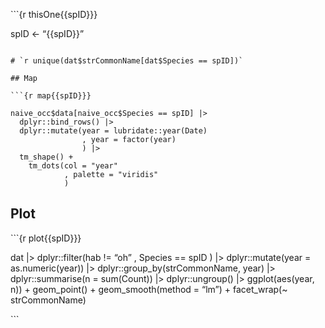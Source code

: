 
```{r thisOne{{spID}}}

spID <- "{{spID}}"

```

# `r unique(dat$strCommonName[dat$Species == spID])`

## Map

```{r map{{spID}}}

naive_occ$data[naive_occ$Species == spID] |>
  dplyr::bind_rows() |>
  dplyr::mutate(year = lubridate::year(Date)
                , year = factor(year)
                ) |>
  tm_shape() +
    tm_dots(col = "year"
            , palette = "viridis"
            )

```

## Plot

```{r plot{{spID}}}

dat |>
  dplyr::filter(hab != "oh"
                , Species == spID
                ) |>
  dplyr::mutate(year = as.numeric(year)) |>
  dplyr::group_by(strCommonName, year) |>
  dplyr::summarise(n = sum(Count)) |>
  dplyr::ungroup() |>
  ggplot(aes(year, n)) +
  geom_point() +
  geom_smooth(method = "lm") +
  facet_wrap(~ strCommonName)

```
